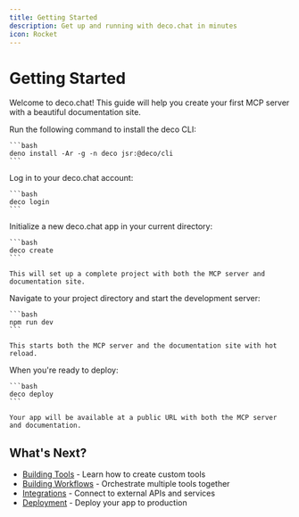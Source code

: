 ```yaml
---
title: Getting Started
description: Get up and running with deco.chat in minutes
icon: Rocket
---
```



# Getting Started

Welcome to deco.chat! This guide will help you create your first MCP server with a beautiful documentation site.

<StepGroup>
  <Step number={1} title="Install the CLI">
    Run the following command to install the deco CLI:
    
    ```bash
    deno install -Ar -g -n deco jsr:@deco/cli
    ```
  </Step>

  <Step number={2} title="Authenticate">
    Log in to your deco.chat account:
    
    ```bash
    deco login
    ```
  </Step>

  <Step number={3} title="Create a new project">
    Initialize a new deco.chat app in your current directory:
    
    ```bash
    deco create
    ```
    
    This will set up a complete project with both the MCP server and documentation site.
  </Step>

  <Step number={4} title="Start development">
    Navigate to your project directory and start the development server:
    
    ```bash
    npm run dev
    ```
    
    This starts both the MCP server and the documentation site with hot reload.
  </Step>

  <Step number={5} title="Deploy to production">
    When you're ready to deploy:
    
    ```bash
    deco deploy
    ```
    
    Your app will be available at a public URL with both the MCP server and documentation.
  </Step>
</StepGroup>

## What's Next?

- [Building Tools](/guides/creating-tools) - Learn how to create custom tools
- [Building Workflows](/guides/building-workflows) - Orchestrate multiple tools together
- [Integrations](/guides/integrations) - Connect to external APIs and services
- [Deployment](/guides/deployment) - Deploy your app to production 